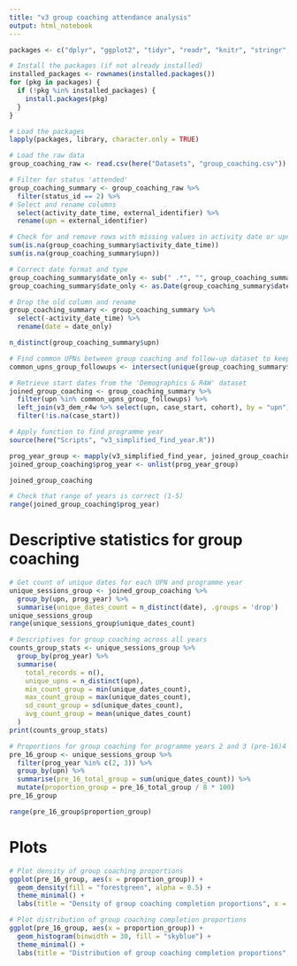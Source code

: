 ```yaml
---
title: "v3 group coaching attendance analysis"
output: html_notebook
---
```



```r
packages <- c("dplyr", "ggplot2", "tidyr", "readr", "knitr", "stringr", "lubridate", "here")

# Install the packages (if not already installed)
installed_packages <- rownames(installed.packages())
for (pkg in packages) {
  if (!pkg %in% installed_packages) {
    install.packages(pkg)
  }
}

# Load the packages
lapply(packages, library, character.only = TRUE)
```

```r
# Load the raw data
group_coaching_raw <- read.csv(here("Datasets", "group_coaching.csv"))
```

```r
# Filter for status 'attended'
group_coaching_summary <- group_coaching_raw %>%
  filter(status_id == 2) %>%
# Select and rename columns
  select(activity_date_time, external_identifier) %>%
  rename(upn = external_identifier)
```

```r
# Check for and remove rows with missing values in activity date or upn
sum(is.na(group_coaching_summary$activity_date_time))
sum(is.na(group_coaching_summary$upn))
```

```r
# Correct date format and type
group_coaching_summary$date_only <- sub(" .*", "", group_coaching_summary$activity_date_time)
group_coaching_summary$date_only <- as.Date(group_coaching_summary$date_only, format = "%d/%m/%Y")

# Drop the old column and rename 
group_coaching_summary <- group_coaching_summary %>%
  select(-activity_date_time) %>%
  rename(date = date_only)

n_distinct(group_coaching_summary$upn)
```

```r
# Find common UPNs between group coaching and follow-up dataset to keep only participants with a Y12-Q1 record
common_upns_group_followups <- intersect(unique(group_coaching_summary$upn), unique(filtered_v3_followups$upn))

# Retrieve start dates from the 'Demographics & R4W' dataset
joined_group_coaching <- group_coaching_summary %>%
  filter(upn %in% common_upns_group_followups) %>%
  left_join(v3_dem_r4w %>% select(upn, case_start, cohort), by = "upn") %>%
  filter(!is.na(case_start))

```

```r
# Apply function to find programme year
source(here("Scripts", "v3_simplified_find_year.R"))

prog_year_group <- mapply(v3_simplified_find_year, joined_group_coaching$date, joined_group_coaching$case_start, SIMPLIFY = FALSE)
joined_group_coaching$prog_year <- unlist(prog_year_group)

joined_group_coaching

# Check that range of years is correct (1-5)
range(joined_group_coaching$prog_year)
```

# Descriptive statistics for group coaching
```r
# Get count of unique dates for each UPN and programme year
unique_sessions_group <- joined_group_coaching %>%
  group_by(upn, prog_year) %>%
  summarise(unique_dates_count = n_distinct(date), .groups = 'drop')
unique_sessions_group
range(unique_sessions_group$unique_dates_count)

# Descriptives for group coaching across all years 
counts_group_stats <- unique_sessions_group %>%
  group_by(prog_year) %>%
  summarise(
    total_records = n(), 
    unique_upns = n_distinct(upn), 
    min_count_group = min(unique_dates_count),
    max_count_group = max(unique_dates_count),
    sd_count_group = sd(unique_dates_count),
    avg_count_group = mean(unique_dates_count)
  )
print(counts_group_stats)
```

```r
# Proportions for group coaching for programme years 2 and 3 (pre-16)4
pre_16_group <- unique_sessions_group %>%
  filter(prog_year %in% c(2, 3)) %>%
  group_by(upn) %>%
  summarise(pre_16_total_group = sum(unique_dates_count)) %>%
  mutate(proportion_group = pre_16_total_group / 8 * 100)
pre_16_group

range(pre_16_group$proportion_group)
```

# Plots
```r
# Plot density of group coaching proportions
ggplot(pre_16_group, aes(x = proportion_group)) +
  geom_density(fill = "forestgreen", alpha = 0.5) +
  theme_minimal() +
  labs(title = "Density of group coaching completion proportions", x = "Proportion met", y = "Density")
```
```r
# Plot distribution of group coaching completion proportions
ggplot(pre_16_group, aes(x = proportion_group)) +
  geom_histogram(binwidth = 30, fill = "skyblue") + 
  theme_minimal() +
  labs(title = "Distribution of group coaching completion proportions", x = "Proportion met", y = "Frequency (count)")
```